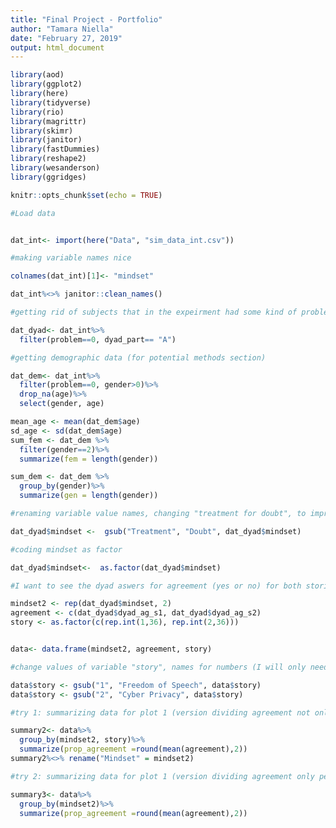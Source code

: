 ```yaml
---
title: "Final Project - Portfolio"
author: "Tamara Niella"
date: "February 27, 2019"
output: html_document
---
```



```r

library(aod)
library(ggplot2)
library(here)
library(tidyverse)
library(rio)
library(magrittr)
library(skimr)
library(janitor)
library(fastDummies)
library(reshape2)
library(wesanderson)
library(ggridges)

knitr::opts_chunk$set(echo = TRUE)

```

```r
#Load data 


dat_int<- import(here("Data", "sim_data_int.csv"))

#making variable names nice 

colnames(dat_int)[1]<- "mindset"

dat_int%<>% janitor::clean_names()

#getting rid of subjects that in the expeirment had some kind of problem (did't complete task well etc), and I am only keeping data from one participant per dyad, since initially, I will only look at answers that dyads answered together (same answer for both participants, I only need one)

dat_dyad<- dat_int%>% 
  filter(problem==0, dyad_part== "A") 

#getting demographic data (for potential methods section)

dat_dem<- dat_int%>% 
  filter(problem==0, gender>0)%>%
  drop_na(age)%>%
  select(gender, age)

mean_age <- mean(dat_dem$age)
sd_age <- sd(dat_dem$age)
sum_fem <- dat_dem %>% 
  filter(gender==2)%>%
  summarize(fem = length(gender))

sum_dem <- dat_dem %>% 
  group_by(gender)%>%
  summarize(gen = length(gender))

#renaming variable value names, changing "treatment for doubt", to improve explanation of study through graphs and analysis

dat_dyad$mindset <-  gsub("Treatment", "Doubt", dat_dyad$mindset)

#coding mindset as factor 

dat_dyad$mindset<-  as.factor(dat_dyad$mindset)
```


```r
#I want to see the dyad aswers for agreement (yes or no) for both stories, then I will create a new data set with one variable for agreement, that will iclude agreement for stories one and 2 and another variable that will indicate whether that agreement belongs to story 1 (freedom of speech) or 2 (cyber privacy)

mindset2 <- rep(dat_dyad$mindset, 2)
agreement <- c(dat_dyad$dyad_ag_s1, dat_dyad$dyad_ag_s2)
story <- as.factor(c(rep.int(1,36), rep.int(2,36)))


data<- data.frame(mindset2, agreement, story)

#change values of variable "story", names for numbers (I will only need this if I decide to show the proportions of agreement for the different stories - which is not totally relevant to the results of the study, so I am still debating about it )

data$story <- gsub("1", "Freedom of Speech", data$story)
data$story <- gsub("2", "Cyber Privacy", data$story)

#try 1: summarizing data for plot 1 (version dividing agreement not only per mindset but also per story)

summary2<- data%>% 
  group_by(mindset2, story)%>%
  summarize(prop_agreement =round(mean(agreement),2))
summary2%<>% rename("Mindset" = mindset2)

#try 2: summarizing data for plot 1 (version dividing agreement only per mindset)

summary3<- data%>% 
  group_by(mindset2)%>%
  summarize(prop_agreement =round(mean(agreement),2))

```



